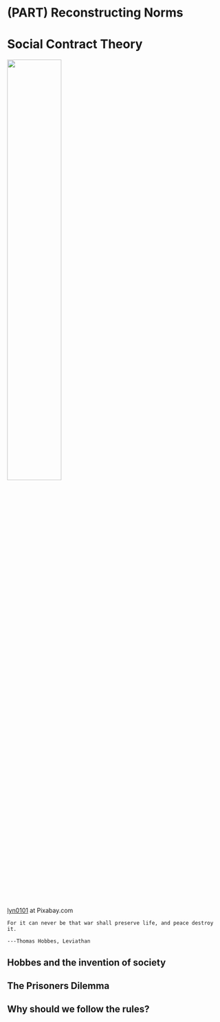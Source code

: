 # (PART) Reconstructing Norms {-}

# Social Contract Theory

:::: {.centertop data-latex=""}

![](img/constitution.jpg){width=50%}

::: {.centerbot data-latex=""}


[lyn0101](https://pixabay.com/users/lynn0101-8308820/) at Pixabay.com

:::

::::

```block

For it can never be that war shall preserve life, and peace destroy it.

---Thomas Hobbes, Leviathan

```

## Hobbes and the invention of society

## The Prisoners Dilemma

## Why should we follow the rules?




